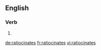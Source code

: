 ==English==

===Verb===
{{head|en|verb form}}

# {{en-third-person singular of|ratiocinate}}

[[de:ratiocinates]]
[[fr:ratiocinates]]
[[vi:ratiocinates]]